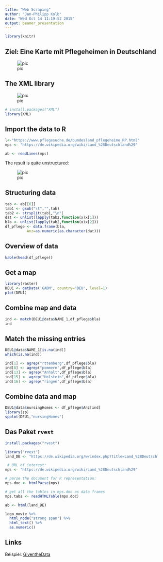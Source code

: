 ```yaml
---
title: "Web Scraping"
author: "Jan-Philipp Kolb"
date: "Wed Oct 14 11:19:52 2015"
output: beamer_presentation
---
```



```r
library(knitr)
```



## Ziel: Eine Karte mit Pflegeheimen in Deutschland

![pic](figure/Pflegeheime.PNG) 

## The XML library

![pic](figure/GastonSanchez.PNG) 

```r
# install.packages("XML")
library(XML)
```


## Import the data to R

```r
l<-"https://www.pflegesuche.de/bundesland_pflegeheime_RP.html"
mps <- "https://de.wikipedia.org/wiki/Land_%28Deutschland%29" 

ab <- readLines(mps)
```

The result is quite unstructured:

![pic](figure/ExampleXML.PNG) 

## Structuring data

```r
tab <- ab[[6]]
tab1 <- gsub("\t","",tab)
tab2 <- strsplit(tab1,"\n")
dat <- unlist(lapply(tab2,function(x)x[1]))
bla <- unlist(lapply(tab2,function(x)x[2]))
df_pflege <- data.frame(bla,
          Anz=as.numeric(as.character(dat)))
```


## Overview of data

```r
kable(head(df_pflege))
```

## Get a map

```r
library(raster)
DEU1 <- getData('GADM', country='DEU', level=1)
plot(DEU1)
```

## Combine map and data

```r
ind <- match(DEU1@data$NAME_1,df_pflege$bla)
ind
```

## Match the missing entries

```r
DEU1@data$NAME_1[is.na(ind)]
which(is.na(ind))
```

```r
ind[1] <- agrep("rttemberg",df_pflege$bla)
ind[8] <- agrep("pommern",df_pflege$bla)
ind[13] <- agrep("Anhalt",df_pflege$bla)
ind[15] <- agrep("Holstein",df_pflege$bla)
ind[16] <- agrep("ringen",df_pflege$bla)
```

## Combine data and map

```r
DEU1@data$nursingHomes <- df_pflege$Anz[ind]
library(sp)
spplot(DEU1,"nursingHomes")
```


## Das Paket `rvest`

```r
install.packages("rvest")
```

```r
library("rvest")
land_DE <- "https://de.wikipedia.org/w/index.php?title=Land_%28Deutschland%29&action=edit"

 # URL of interest:
mps <- "https://de.wikipedia.org/wiki/Land_%28Deutschland%29" 

# parse the document for R representation:
mps.doc <- htmlParse(mps)

# get all the tables in mps.doc as data frames
mps.tabs <- readHTMLTable(mps.doc) 
```


```r
ab <- html(land_DE)

lego_movie %>% 
  html_node("strong span") %>%
  html_text() %>%
  as.numeric()
```



## Links

Beispiel: [GiventheData](http://giventhedata.blogspot.de/2012/08/r-and-web-for-beginners-part-iii.html)

